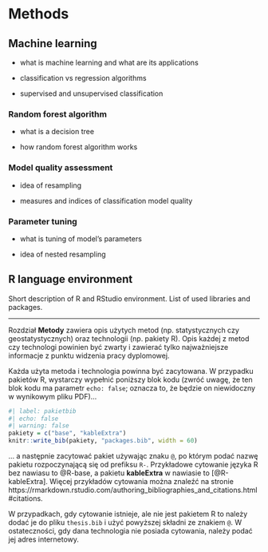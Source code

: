 # Methods {#sec-methods}

## Machine learning {#sec-ml}

-   what is machine learning and what are its applications

-   classification vs regression algorithms

-   supervised and unsupervised classification

### Random forest algorithm {#sec-rf}

-   what is a decision tree

-   how random forest algorithm works

### Model quality assessment {#sec-resampling}

-   idea of resampling

-   measures and indices of classification model quality

### Parameter tuning {#sec-tuning}

-   what is tuning of model's parameters

-   idea of nested resampling

## R language environment {#sec-r}

Short description of R and RStudio environment.
List of used libraries and packages.

------------------------------------------------------------------------

Rozdział **Metody** zawiera opis użytych metod (np. statystycznych czy geostatystycznych) oraz technologii (np. pakiety R).
Opis każdej z metod czy technologi powinien być zwarty i zawierać tylko najważniejsze informacje z punktu widzenia pracy dyplomowej.

Każda użyta metoda i technologia powinna być zacytowana.
W przypadku pakietów R, wystarczy wypełnić poniższy blok kodu (zwróć uwagę, że ten blok kodu ma parametr `echo: false`; oznacza to, że będzie on niewidoczny w wynikowym pliku PDF)...

```r
#| label: pakietbib
#| echo: false
#| warning: false
pakiety = c("base", "kableExtra")
knitr::write_bib(pakiety, "packages.bib", width = 60)
```

... a następnie zacytować pakiet używając znaku `@`, po którym podać nazwę pakietu rozpoczynającą się od prefiksu `R-`.
Przykładowe cytowanie języka R bez nawiasu to @R-base, a pakietu **kableExtra** w nawiasie to [@R-kableExtra].
Więcej przykładów cytowania można znaleźć na stronie https://rmarkdown.rstudio.com/authoring_bibliographies_and_citations.html#citations.

W przypadkach, gdy cytowanie istnieje, ale nie jest pakietem R to należy dodać je do pliku `thesis.bib` i użyć powyższej składni ze znakiem `@`.
W ostateczności, gdy dana technologia nie posiada cytowania, należy podać jej adres internetowy.
